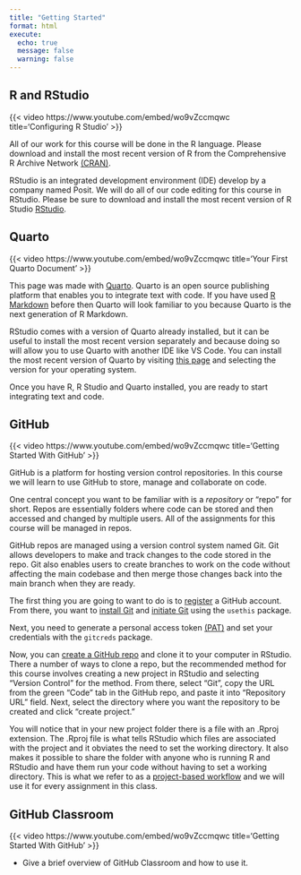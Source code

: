 ```yaml
---
title: "Getting Started"
format: html
execute: 
  echo: true
  message: false
  warning: false
---
```


## R and RStudio

{{< video https://www.youtube.com/embed/wo9vZccmqwc 
    title='Configuring R Studio' >}}
    
All of our work for this course will be done in the R language. Please download and install the most recent version of R from the Comprehensive R Archive Network [(CRAN)](https://cran.r-project.org/). 

RStudio is an integrated development environment (IDE) develop by a company named Posit. We will do all of our code editing for this course in RStudio. Please be sure to download and install the most recent version of R Studio [RStudio](https://posit.co/downloads/). 

## Quarto

{{< video https://www.youtube.com/embed/wo9vZccmqwc 
    title='Your First Quarto Document' >}}

This page was made with [Quarto](https://quarto.org/). Quarto is an open source publishing platform that enables you to integrate text with code. If you have used [R Markdown](https://rmarkdown.rstudio.com/) before then Quarto will look familiar to you because Quarto is the next generation of R Markdown. 

RStudio comes with a version of Quarto already installed, but it can be useful to install the most recent version separately and because doing so will allow you to use Quarto with another IDE like VS Code. You can install the most recent version of Quarto by visiting [this page](https://quarto.org/docs/get-started/) and selecting the version for your operating system.

Once you have R, R Studio and Quarto installed, you are ready to start integrating text and code. 

## GitHub

{{< video https://www.youtube.com/embed/wo9vZccmqwc 
    title='Getting Started With GitHub' >}}

GitHub is a platform for hosting version control repositories. In this course we will learn to use GitHub to store, manage and collaborate on code. 

One central concept you want to be familiar with is a *repository* or "repo" for short. Repos are essentially folders where code can be stored and then accessed and changed by multiple users. All of the assignments for this course will be managed in repos. 

GitHub repos are managed using a version control system named Git. Git allows developers to make and track changes to the code stored in the repo. Git also enables users to create branches to work on the code without affecting the main codebase and then merge those changes back into the main branch when they are ready. 

The first thing you are going to want to do is to [register](https://happygitwithr.com/github-acct.html) a GitHub account. From there, you want to [install Git](https://happygitwithr.com/install-git.html) and [initiate Git](https://happygitwithr.com/hello-git.html) using the `usethis` package. 

Next, you need to generate a personal access token [(PAT)](https://happygitwithr.com/https-pat.html) and set your credentials with the `gitcreds` package. 

Now, you can [create a GitHub repo](https://happygitwithr.com/rstudio-git-github.html) and clone it to your computer in RStudio. There a number of ways to clone a repo, but the recommended method for this course involves creating a new project in RStudio and selecting "Version Control" for the method. From there, select "Git", copy the URL from the green "Code" tab in the GitHub repo, and paste it into "Repository URL" field. Next, select the directory where you want the repository to be created and click "create project."   

You will notice that in your new project folder there is a file with an .Rproj extension. The .Rproj file is what tells RStudio which files are associated with the project and it obviates the need to set the working directory. It also makes it possible to share the folder with anyone who is running R and RStudio and have them run your code without having to set a working directory. This is what we refer to as a [project-based workflow](https://www.tidyverse.org/blog/2017/12/workflow-vs-script/) and we will use it for every assignment in this class. 

## GitHub Classroom 

{{< video https://www.youtube.com/embed/wo9vZccmqwc 
    title='Getting Started With GitHub' >}}

- Give a brief overview of GitHub Classroom and how to use it. 


